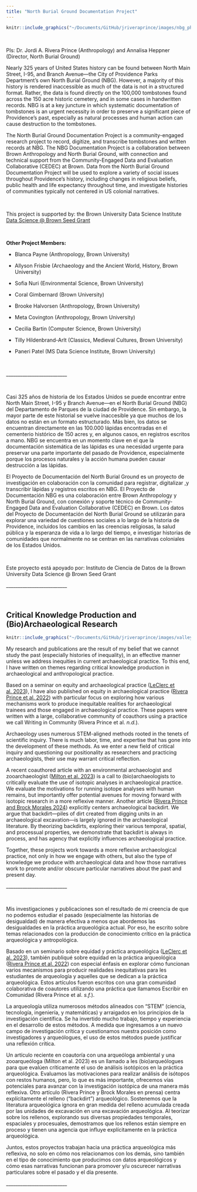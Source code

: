 ```yaml
---
title: "North Burial Ground Documentation Project"
---
```


```r
knitr::include_graphics("~/Documents/GitHub/jriveraprince/images/nbg_photo.jpg")
```

<br>

PIs: Dr. Jordi A. Rivera Prince (Anthropology) and Annalisa Heppner (Director, North Burial Ground)

Nearly 325 years of United States history can be found between North Main Street, I-95, and Branch Avenue---the City of Providence Parks Department's own North Burial Ground (NBG). However, a majority of this history is rendered inaccessible as much of the data is not in a structured format. Rather, the data is found directly on the 100,000 tombstones found across the 150 acre historic cemetery, and in some cases in handwritten records. NBG is at a key juncture in which systematic documentation of tombstones is an urgent necessity in order to preserve a significant piece of Providence's past, especially as natural processes and human action can cause destruction to the tombstones.

The North Burial Ground Documentation Project is a community-engaged research project to record, digitize, and transcribe tombstones and written records at NBG. The NBG Documentation Project is a collaboration between Brown Anthropology and North Burial Ground, with connection and technical support from the Community-Engaged Data and Evaluation Collaborative (CEDEC) at Brown. Data from the North Burial Ground Documentation Project will be used to explore a variety of social issues throughout Providence's history, including changes in religious beliefs, public health and life expectancy throughout time, and investigate histories of communities typically not centered in US colonial narratives.

<br>

This project is supported by: the Brown University Data Science Institute [Data Science \@ Brown Seed Grant](https://dsi.brown.edu/data-science-grants-brown-2024/)

<br>

**Other Project Members:**

-   Blanca Payne (Anthropology, Brown University)

-   Allyson Frisbie (Archaeology and the Ancient World, History, Brown University)

-   Sofia Nuri (Environmental Science, Brown University)

-   Coral Gimbernard (Brown University)

-   Brooke Halvorsen (Anthropology, Brown University)

-   Meta Covington (Anthropology, Brown University)

-   Cecilia Bartin (Computer Science, Brown University)

-   Tilly Hildenbrand-Arlt (Classics, Medieval Cultures, Brown University)

-   Paneri Patel (MS Data Science Institute, Brown University)

<br>

\_\_\_\_\_\_\_\_\_\_\_\_\_\_\_\_\_\_\_\_\_\_\_\_\_\_

<br>

Casi 325 años de historia de los Estados Unidos se puede encontrar entre North Main Street, I-95 y Branch Avenue---en el North Burial Ground (NBG) del Departamento de Parques de la ciudad de Providence. Sin embargo, la mayor parte de este historial se vuelve inaccesible ya que muchos de los datos no están en un formato estructurado. Más bien, los datos se encuentran directamente en las 100.000 lápidas encontradas en el cementerio histórico de 150 acres y, en algunos casos, en registros escritos a mano. NBG se encuentra en un momento clave en el que la documentación sistemática de las lápidas es una necesidad urgente para preservar una parte importante del pasado de Providence, especialmente porque los procesos naturales y la acción humana pueden causar destrucción a las lápidas.

El Proyecto de Documentación del North Burial Ground es un proyecto de investigación en colaboración con la comunidad para registrar, digitalizar ,y transcribir lápidas y registros escritos en NBG. El Proyecto de Documentación NBG es una colaboración entre Brown Anthropology y North Burial Ground, con conexión y soporte técnico de Community-Engaged Data and Evaluation Collaborative (CEDEC) en Brown. Los datos del Proyecto de Documentación del North Burial Ground se utilizarán para explorar una variedad de cuestiones sociales a lo largo de la historia de Providence, incluidos los cambios en las creencias religiosas, la salud pública y la esperanza de vida a lo largo del tiempo, e investigar historias de comunidades que normalmente no se centran en las narrativas coloniales de los Estados Unidos.

<br>

Este proyecto está apoyado por: Instituto de Ciencia de Datos de la Brown University Data Science \@ Brown Seed Grant

\_\_\_\_\_\_\_\_\_\_\_\_\_\_\_\_\_\_\_\_\_\_\_\_\_\_

<br>

## **Critical Knowledge Production and (Bio)Archaeological Research**

```r
knitr::include_graphics("~/Documents/GitHub/jriveraprince/images/valley.png")
```

My research and publications are the result of my belief that we cannot study the past (especially histories of inequality), in an effective manner unless we address inequities in current archaeological practice. To this end, I have written on themes regarding critical knowledge production in archaeological and anthropological practice.

Based on a seminar on equity and archaeological practice ([LeClerc et al. 2023](https://mydigitalpublication.com/publication/?i=748094&p=10&view=issueViewer)), I have also published on equity in archaeological practice ([Rivera Prince et al. 2022](https://doi.org/10.1017/aap.2022.26)) with particular focus on exploring how various mechanisms work to produce inequitable realities for archaeological trainees and those engaged in archaeological practice. These papers were written with a large, collaborative community of coauthors using a practice we call Writing in Community (Rivera Prince et al. *n.d.*).

Archaeology uses numerous STEM-aligned methods rooted in the tenets of scientific inquiry. There is much labor, time, and expertise that has gone into the development of these methods. As we enter a new field of critical inquiry and questioning our positionality as researchers and practicing archaeologists, their use may warrant critical reflection.

A recent coauthored article with an environmental archaeologist and zooarchaeologist ([Milton et al. 2023](https://doi.org/10.5744/bi.2023.0012)) is a call to (bio)archaeologists to critically evaluate the use of isotopic analyses in archaeological practice. We evaluate the motivations for running isotope analyses with human remains, but importantly offer potential avenues for moving forward with isotopic research in a more reflexive manner. Another article ([Rivera Prince and Brock Morales 2024](https://doi.org/10.1080/00934690.2024.2307116)) explicitly centers archaeological backdirt. We argue that backdirt---piles of dirt created from digging units in an archaeological excavation---is largely ignored in the archaeological literature. By theorizing backdirts, exploring their various temporal, spatial, and processual properties, we demonstrate that backdirt is always in process, and has agency that explicitly influences archaeological practice.

Together, these projects work towards a more reflexive archaeological practice, not only in how we engage with others, but also the type of knowledge we produce with archaeological data and how those narratives work to promote and/or obscure particular narratives about the past and present day.

\_\_\_\_\_\_\_\_\_\_\_\_\_\_\_\_\_\_\_\_\_\_\_\_\_\_

<br>

Mis investigaciones y publicaciones son el resultado de mi creencia de que no podemos estudiar el pasado (especialmente las historias de desigualdad) de manera efectiva a menos que abordemos las desigualdades en la práctica arqueológica actual. Por eso, he escrito sobre temas relacionados con la producción de conocimiento crítico en la práctica arqueológica y antropológica.

Basado en un seminario sobre equidad y práctica arqueológica ([LeClerc et al. 2023](https://digitalcommons.library.umaine.edu/ant_facpub/60/)), también publiqué sobre equidad en la práctica arqueológica ([Rivera Prince et al. 2022](https://static.cambridge.org/content/id/urn:cambridge.org:id:article:S2326376822000262/resource/name/S2326376822000262sup001.pdf)) con especial énfasis en explorar cómo funcionan varios mecanismos para producir realidades inequitativas para les estudiantes de arqueología y aquelles que se dedican a la práctica arqueológica. Estos artículos fueron escritos con una gran comunidad colaborativa de coautores utilizando una práctica que llamamos Escribir en Comunidad (Rivera Prince et al. *s.f.*).

La arqueología utiliza numerosos métodos alineados con "STEM" (ciencia, tecnología, ingeniería, y matemáticas) y arraigados en los principios de la investigación científica. Se ha invertido mucho trabajo, tiempo y experiencia en el desarrollo de estos métodos. A medida que ingresamos a un nuevo campo de investigación crítica y cuestionamos nuestra posición como investigadores y arqueólogues, el uso de estos métodos puede justificar una reflexión crítica.

Un artículo reciente en coautoría con una arqueóloga ambiental y una zooarqueóloga (Milton et al. 2023) es un llamado a les (bio)arqueólogues para que evalúen críticamente el uso de análisis isotópicos en la práctica arqueológica. Evaluamos las motivaciones para realizar análisis de isótopos con restos humanos, pero, lo que es más importante, ofrecemos vías potenciales para avanzar con la investigación isotópica de una manera más reflexiva. Otro artículo (Rivera Prince y Brock Morales en prensa) centra explícitamente el relleno ("backdirt") arqueológico. Sostenemos que la literatura arqueológica ignora en gran medida del relleno acumulada creada por las unidades de excavación en una excavación arqueológica. Al teorizar sobre los rellenos, explorando sus diversas propiedades temporales, espaciales y procesuales, demostramos que los rellenos están siempre en proceso y tienen una agencia que influye explícitamente en la práctica arqueológica.

Juntos, estos proyectos trabajan hacia una práctica arqueológica más reflexiva, no solo en cómo nos relacionamos con los demás, sino también en el tipo de conocimiento que producimos con datos arqueológicos y cómo esas narrativas funcionan para promover y/u oscurecer narrativas particulares sobre el pasado y el día presente.

\_\_\_\_\_\_\_\_\_\_\_\_\_\_\_\_\_\_\_\_\_\_\_\_\_\_
